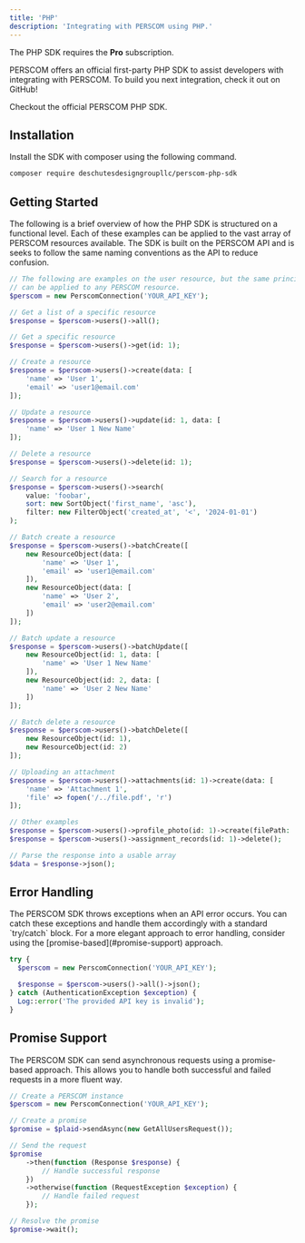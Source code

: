 ```yaml
---
title: 'PHP'
description: 'Integrating with PERSCOM using PHP.'
---
```


<Note>The PHP SDK requires the **Pro** subscription.</Note>

PERSCOM offers an official first-party PHP SDK to assist developers with integrating with PERSCOM. To build you next integration, check it
out on GitHub!

<Card title="Visit GitHub" icon="github" href="https://github.com/deschutesdesigngroupllc/perscom-php-sdk">
  Checkout the official PERSCOM PHP SDK.
</Card>

## Installation

Install the SDK with composer using the following command.

```bash
composer require deschutesdesigngroupllc/perscom-php-sdk
```

## Getting Started

The following is a brief overview of how the PHP SDK is structured on a functional level. Each of these examples can be applied to the vast array of PERSCOM resources available. The SDK is built on the PERSCOM API and is seeks to follow the same naming conventions as the API to reduce confusion.

```php
// The following are examples on the user resource, but the same principles
// can be applied to any PERSCOM resource. 
$perscom = new PerscomConnection('YOUR_API_KEY');

// Get a list of a specific resource
$response = $perscom->users()->all();

// Get a specific resource
$response = $perscom->users()->get(id: 1);

// Create a resource
$response = $perscom->users()->create(data: [
    'name' => 'User 1',
    'email' => 'user1@email.com'
]);

// Update a resource
$response = $perscom->users()->update(id: 1, data: [
    'name' => 'User 1 New Name'
]);

// Delete a resource
$response = $perscom->users()->delete(id: 1);

// Search for a resource
$response = $perscom->users()->search(
    value: 'foobar', 
    sort: new SortObject('first_name', 'asc'), 
    filter: new FilterObject('created_at', '<', '2024-01-01')
);

// Batch create a resource
$response = $perscom->users()->batchCreate([
    new ResourceObject(data: [
        'name' => 'User 1',
        'email' => 'user1@email.com'
    ]),
    new ResourceObject(data: [
        'name' => 'User 2',
        'email' => 'user2@email.com'
    ])
]);

// Batch update a resource
$response = $perscom->users()->batchUpdate([
    new ResourceObject(id: 1, data: [
        'name' => 'User 1 New Name'
    ]),
    new ResourceObject(id: 2, data: [
        'name' => 'User 2 New Name'
    ])
]);

// Batch delete a resource
$response = $perscom->users()->batchDelete([
    new ResourceObject(id: 1),
    new ResourceObject(id: 2)
]);

// Uploading an attachment
$response = $perscom->users()->attachments(id: 1)->create(data: [
    'name' => 'Attachment 1',
    'file' => fopen('/../file.pdf', 'r')
]);

// Other examples
$response = $perscom->users()->profile_photo(id: 1)->create(filePath: 'image.jpg');
$response = $perscom->users()->assignment_records(id: 1)->delete();

// Parse the response into a usable array
$data = $response->json();
```

## Error Handling

The PERSCOM SDK throws exceptions when an API error occurs. You can catch these exceptions and handle them accordingly with a standard \`try/catch\` block. For a more elegant approach to error handling, consider using the \[promise-based]\(#promise-support) approach.

```php
try {
  $perscom = new PerscomConnection('YOUR_API_KEY');

  $response = $perscom->users()->all()->json();
} catch (AuthenticationException $exception) {
  Log::error('The provided API key is invalid');
}
```

## Promise Support

The PERSCOM SDK can send asynchronous requests using a promise-based approach. This allows you to handle both successful and failed requests in a more fluent way.

```php
// Create a PERSCOM instance
$perscom = new PerscomConnection('YOUR_API_KEY');

// Create a promise
$promise = $plaid->sendAsync(new GetAllUsersRequest());

// Send the request
$promise
    ->then(function (Response $response) {
        // Handle successful response
    })
    ->otherwise(function (RequestException $exception) {
        // Handle failed request
    });

// Resolve the promise
$promise->wait();
```